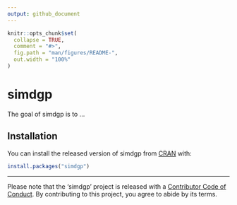 ```yaml
---
output: github_document
---
```


<!-- README.md is generated from README.Rmd. Please edit that file -->

```r
knitr::opts_chunk$set(
  collapse = TRUE,
  comment = "#>",
  fig.path = "man/figures/README-",
  out.width = "100%"
)
```
# simdgp

<!-- badges: start -->
<!-- badges: end -->

The goal of simdgp is to ...

## Installation

You can install the released version of simdgp from [CRAN](https://CRAN.R-project.org) with:

``` r
install.packages("simdgp")
```

--- 
Please note that the 'simdgp' project is released with a
  [Contributor Code of Conduct](.github/CODE_OF_CONDUCT.md).
  By contributing to this project, you agree to abide by its terms.
